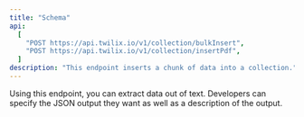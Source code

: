```yaml
---
title: "Schema"
api:
  [
    "POST https://api.twilix.io/v1/collection/bulkInsert",
    "POST https://api.twilix.io/v1/collection/insertPdf",
  ]
description: "This endpoint inserts a chunk of data into a collection."
---
```


Using this endpoint, you can extract data out of text. Developers can specify the JSON output they want as well
as a description of the output.

<Snippet file="param-objects.mdx" />
<Snippet file="header-application-type.mdx">
